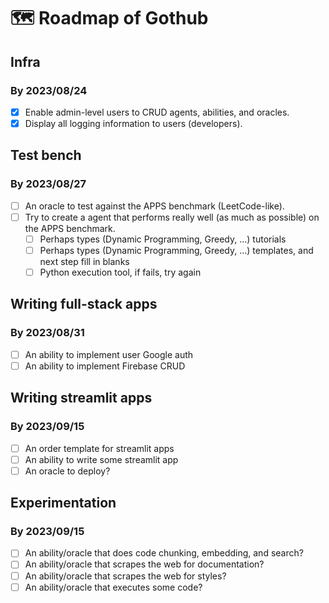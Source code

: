 # 🗺️ Roadmap of Gothub

## Infra

### By 2023/08/24

- [x] Enable admin-level users to CRUD agents, abilities, and oracles.
- [x] Display all logging information to users (developers).

## Test bench

### By 2023/08/27

- [ ] An oracle to test against the APPS benchmark (LeetCode-like).
- [ ] Try to create a agent that performs really well (as much as possible) on the APPS benchmark.
  - [ ] Perhaps types (Dynamic Programming, Greedy, ...) tutorials
  - [ ] Perhaps types (Dynamic Programming, Greedy, ...) templates, and next step fill in blanks
  - [ ] Python execution tool, if fails, try again

## Writing full-stack apps

### By 2023/08/31

- [ ] An ability to implement user Google auth
- [ ] An ability to implement Firebase CRUD

## Writing streamlit apps

### By 2023/09/15

- [ ] An order template for streamlit apps
- [ ] An ability to write some streamlit app
- [ ] An oracle to deploy?

## Experimentation

### By 2023/09/15

- [ ] An ability/oracle that does code chunking, embedding, and search?
- [ ] An ability/oracle that scrapes the web for documentation?
- [ ] An ability/oracle that scrapes the web for styles?
- [ ] An ability/oracle that executes some code?
